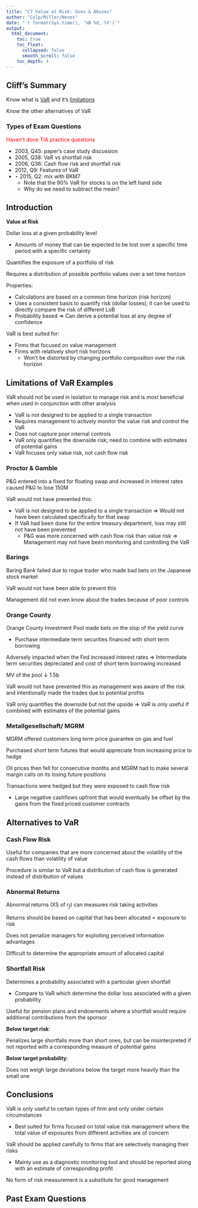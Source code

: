 ```yaml
---
title: "C7 Value at Risk: Uses & Abuses"
author: "Culp/Miller/Neves"
date: "`r format(Sys.time(), '%B %d, %Y')`"
output: 
  html_document:
    toc: true
    toc_float:
      collapsed: false
      smooth_scroll: false
    toc_depth: 4
---
```


## Cliff's Summary

Know what is [VaR](#var) and it's [limitations](#var-limit)

Know the other alternatives of VaR

### Types of Exam Questions

<span style="color:red">Haven't done TIA practice questions</span>

* 2003, Q45: paper's case study discussion
* 2005, Q38: VaR vs shortfall risk
* 2006, Q36: Cash flow risk and shortfall risk
* 2012, Q9: Features of VaR
* $\star$ 2015, Q2: mix with BKM7
    * Note that the 90% VaR for stocks is on the left hand side
    * Why do we need to subtract the mean?

## Introduction

<a name="var"></a> **Value at Risk**

Dollar loss at a given probability level

* Amounts of money that can be expected to be lost over a specific time period with a specific certainty

Quantifies the exposure of a portfolio of risk

Requires a distribution of possible portfolio values over a set time horizon

Properties:

* Calculations are based on a common time horizon (risk horizon)
* Uses a consistent basis to quantify risk (dollar losses), it can be used to directly compare the risk of different LoB
* Probability based $\Rightarrow$ Can derive a potential loss at any degree of confidence

VaR is best suited for:

* Firms that focused on value management
* Firms with relatively short risk horizons
    * Won't be distorted by changing portfolio composition over the risk horizon
    
## Limitations of VaR Examples {.tabset}

<a name="var-limit"></a>

VaR should not be used in isolation to manage risk and is most beneficial when used in conjunction with other analysis

* VaR is not designed to be applied to a single transaction
* Requires management to actively monitor the value risk and control the VaR
* Does not capture poor internal controls
* VaR only quantifies the downside risk; need to combine with estimates of potential gains
* VaR focuses only value risk, not cash flow risk

### Proctor & Gamble

P&G entered into a fixed for floating swap and increased in interest rates caused P&G to lose 150M

VaR would not have prevented this:

* VaR is not designed to be applied to a single transaction $\Rightarrow$ Would not have been calculated specifically for that swap
* If VaR had been done for the entire treasury department, loss may still not have been prevented
    * P&G was more concerned with cash flow risk than value risk $\Rightarrow$ Management may not have been monitoring and controlling the VaR
    
### Barings

Baring Bank failed due to rogue trader who made bad bets on the Japanese stock market

VaR would not have been able to prevent this

Management did not even know about the trades because of poor controls

### Orange County

Orange County Investment Pool made bets on the slop of the yield curve

* Purchase intermediate term securities financed with short term borrowing

Adversely impacted when the Fed increased interest rates $\Rightarrow$ Intermediate term securities depreciated and cost of short term borrowing increased

MV of the pool $\downarrow$ 1.5b

VaR would not have prevented this as management was aware of the risk and intentionally made the trades due to potential profits

VaR only quantifies the downside but not the upside $\Rightarrow$ VaR is only useful if combined with estimates of the potential gains

### Metallgesellschaft/ MGRM

MGRM offered customers long term price guarantee on gas and fuel

Purchased short term futures that would appreciate from increasing price to hedge

Oil prices then fell for consecutive months and MGRM had to make several margin calls on its losing future positions

Transactions were hedged but they were exposed to cash flow risk

* Large negative cashflows upfront that would eventually be offset by the gains from the fixed priced customer contracts

## Alternatives to VaR {.tabset}

### Cash Flow Risk

Useful for companies that are more concerned about the volatility of the cash flows than volatility of value

Procedure is similar to VaR but a distribution of cash flow is generated instead of distribution of values

### Abnormal Returns

Abnormal returns (XS of $r_f$) can measures risk taking activities

Returns should be based on capital that has been allocated $\propto$ exposure to risk

Does not penalize managers for exploiting perceived information advantages

Difficult to determine the appropriate amount of allocated capital

### Shortfall Risk

Determines a probability associated with a particular given shortfall

* Compare to VaR which determine the dollar loss associated with a given probability

Useful for pension plans and endowments where a shortfall would require additional contributions from the sponsor

**Below target risk**:

Penalizes large shortfalls more than short ones, but can be misinterpreted if not reported with a corresponding measure of potential gains

**Below target probability**:

Does not weigh large deviations below the target more heavily than the small one

## Conclusions

VaR is only useful to certain types of firm and only under certain circumstances

* Best suited for firms focused on total value risk management where the total value of exposures from different activities are of concern

VaR should be applied carefully to firms that are selectively managing their risks

* Mainly use as a diagnostic monitoring tool and should be reported along with an estimate of corresponding profit

No form of risk measurement is a substitute for good management

## Past Exam Questions